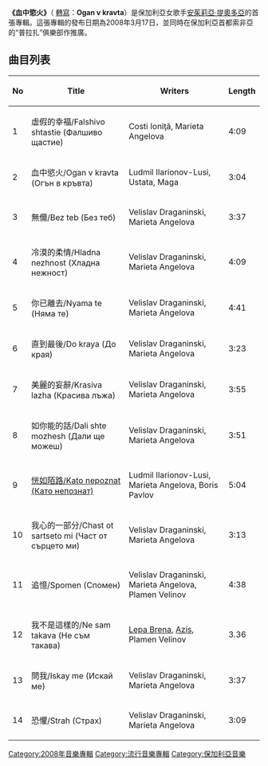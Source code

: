 {{unreferenced|time=2019-09-22}}
{{Infobox album 
| Name        = {{lang|bg|Огън в кръвта}}
| Type        = studio
| Artist      = [[安茱莉亞·提奧多亞|安茱莉亞·提奧多亞]]
| Cover       = 
| Alt         =  
| Released    = 2008年3月17日
| Recorded    = 2006年6月－2007年12月
| Genre       =[[流行民謠|流行民謠]]、[[世界音樂|世界音樂]]、[[舞曲|舞曲]]、[[浩室音樂|浩室音樂]]、[[電音|電音]]、[[流行_(音樂類型)|流行音樂]]、[[流行搖滾|流行搖滾]] 
| Length      = 
| Label       = [[Payner|Payner]] PNR 28031219-740
| Producer    = 
| This album  = Ogan v kravta (2008)
| Next album  = [[Men_si_tarsil|Men si tarsil]] (2009)
| Misc = 
}}
'''《血中慾火》'''（{{lang-bg|'''Огън в кръвта'''}} [[轉寫|轉寫]]：'''Ogan v kravta'''）是保加利亞女歌手[[安茱莉亞·提奧多亞|安茱莉亞·提奧多亞]]的首張專輯。這張專輯的發布日期為2008年3月17日，並同時在保加利亞首都索非亞的“普拉扎”俱樂部作推廣。

== 曲目列表 ==
{| class="wikitable"
|-
! No !! Title !! Writers !! Length
|-
| 1 || 虛假的幸福/Falshivo shtastie (Фалшиво щастие)|| Costi Ioniţă, Marieta Angelova   || 4:09
|-
| 2 || 血中慾火/Ogan v kravta (Огън в кръвта)|| Ludmil Ilarionov-Lusi, Ustata, Maga || 3:04
|-
| 3 || 無儞/Bez teb (Без теб)|| Velislav Draganinski, Marieta Angelova || 3:37
|-
| 4 || 冷漠的柔情/Hladna nezhnost (Хладна нежност)|| Velislav Draganinski, Marieta Angelova || 4:09
|-
| 5 || 你已離去/Nyama te (Няма те)|| Velislav Draganinski, Marieta Angelova || 4:41
|-
| 6 || 直到最後/Do kraya (До края)|| Velislav Draganinski, Marieta Angelova || 3:23
|-
| 7 || 美麗的妄辭/Krasiva lazha (Красива лъжа)|| Velislav Draganinski, Marieta Angelova || 3:55
|-
| 8 || 如你能的話/Dali shte mozhesh (Дали ще можеш)|| Velislav Draganinski, Marieta Angelova || 3:51
|-
| 9 || [[Kato_nepoznat|恍如陌路/Kato nepoznat (Като непознат)]]|| Ludmil Ilarionov-Lusi, Marieta Angelova, Boris Pavlov || 5:04
|-
| 10 || 我心的一部分/Chast ot sartseto mi (Част от сърцето ми)|| Velislav Draganinski, Marieta Angelova || 3:13
|-
| 11 || 追憶/Spomen (Спомен)|| Velislav Draganinski, Marieta Angelova, Plamen Velinov || 4:38
|-
| 12 || 我不是這樣的/Ne sam takava (Не съм такава)|| [[Lepa_Brena|Lepa Brena]], [[Azis|Azis]], Plamen Velinov || 3.36
|-
| 13 || 問我/Iskay me (Искай ме)|| Velislav Draganinski, Marieta Angelova || 3:37
|-
| 14 || 恐懼/Strah (Страх)|| Velislav Draganinski, Marieta Angelova || 3:09
|}

[[Category:2008年音樂專輯|Category:2008年音樂專輯]]
[[Category:流行音樂專輯|Category:流行音樂專輯]]
[[Category:保加利亞音樂|Category:保加利亞音樂]]